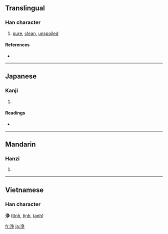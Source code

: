 {{see|淨}}
==Translingual==

===Han character===
{{Han char|rn=85|rad=水|as=06|sn=9|four=|canj=水弓尸木 (ENSD)}}

# [[pure]], [[clean]], [[unspoiled]]

====References====
* {{Han ref|kx=0623.171|dkj=17451|hdz=31652.080|uh=6D44|ud=27972}}

----

==Japanese==

===Kanji===
{{ja-kanji|grade=c|rs=水06}}

# {{defn|Japanese}}

====Readings====
* {{ja-readings|on=[[じょう]] (jō), [[せい]] (sei)|kun=[[きよい]] (kiyoi), [[とろ]] (toro)}}

----

==Mandarin==

===Hanzi===
{{cmn-hanzi|pin=[[jiàng]] ([[jiang4]]), [[jìng]] ([[jing4]])|wg=chiang<sup>4</sup>, ching<sup>4</sup>}}

# {{defn|Mandarin}}

----

==Vietnamese==
===Han character===
'''浄''' ([[tĩnh]], [[tịnh]], [[tạnh]])

[[fr:浄]]
[[ja:浄]]